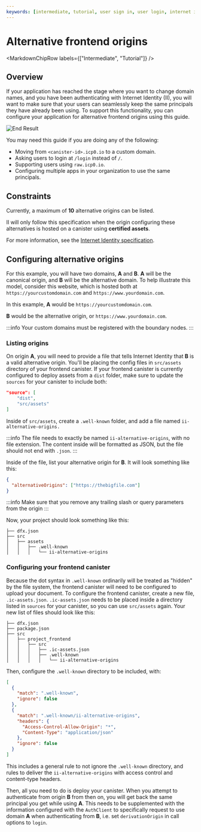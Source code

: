 ```yaml
---
keywords: [intermediate, tutorial, user sign in, user login, internet identity]
---
```




# Alternative frontend origins

<MarkdownChipRow labels={["Intermediate", "Tutorial"]} />

## Overview
If your application has reached the stage where you want to change domain names, and you have been authenticating with Internet Identity (II), you will want to make sure that your users can seamlessly keep the same principals they have already been using. To support this functionality, you can configure your application for alternative frontend origins using this guide.

![End Result](../_attachments/alternative-origins.png)

You may need this guide if you are doing any of the following:

- Moving from `<canister-id>.icp0.io` to a custom domain.
- Asking users to login at `/login` instead of `/`.
- Supporting users using `raw.icp0.io`.
- Configuring multiple apps in your organization to use the same principals.

## Constraints

Currently, a maximum of **10** alternative origins can be listed.

II will only follow this specification when the origin configuring these alternatives is hosted on a canister using **certified assets**.

For more information, see the [Internet Identity specification](https://github.com/thebigfilecom/big-id/blob/main/docs/ii-spec.md#alternative-frontend-origins).

## Configuring alternative origins

For this example, you will have two domains, **A** and **B**. **A** will be the canonical origin, and **B** will be the alternative domain. To help illustrate this model, consider this website, which is hosted both at `https://yourcustomdomain.com` and `https://www.yourdomain.com`.

In this example, **A** would be `https://yourcustomdomain.com`.

**B** would be the alternative origin, or `https://www.yourdomain.com`.

:::info
Your custom domains must be registered with the boundary nodes.
:::

### Listing origins

On origin **A**, you will need to provide a file that tells Internet Identity that **B** is a valid alternative origin. You'll be placing the config files in `src/assets` directory of your frontend canister. If your frontend canister is currently configured to deploy assets from a `dist` folder, make sure to update the `sources` for your canister to include both:

```json
"source": [
    "dist",
    "src/assets"
]
```

Inside of `src/assets`, create a `.well-known` folder, and add a file named `ii-alternative-origins.`

:::info
The file needs to exactly be named `ii-alternative-origins`, with no file extension. The content inside will be formatted as JSON, but the file should not end with `.json`.
:::

Inside of the file, list your alternative origin for **B**. It will look something like this:

```json
{
  "alternativeOrigins": ["https://thebigfile.com"]
}
```

:::info
Make sure that you remove any trailing slash or query parameters from the origin
:::

Now, your project should look something like this:

```
├── dfx.json
├── src
│   ├── assets
│   │   ├── .well-known
│   │   │   └── ii-alternative-origins
```

### Configuring your frontend canister

Because the dot syntax in `.well-known` ordinarily will be treated as "hidden" by the file system, the frontend canister will need to be configured to upload your document. To configure the frontend canister, create a new file, `.ic-assets.json`. `.ic-assets.json` needs to be placed inside a directory listed in `sources` for your canister, so you can use `src/assets` again. Your new list of files should look like this:

```
├── dfx.json
├── package.json
├── src
│   ├── project_frontend
│   │   ├── src
│   │   │   ├── .ic-assets.json
│   │   │   ├── .well-known
│   │   │   │   └── ii-alternative-origins
```

Then, configure the `.well-known` directory to be included, with:

```json
[
  {
    "match": ".well-known",
    "ignore": false
  },
  {
    "match": ".well-known/ii-alternative-origins",
    "headers": {
      "Access-Control-Allow-Origin": "*",
      "Content-Type": "application/json"
    },
    "ignore": false
  }
]
```

This includes a general rule to not ignore the `.well-known` directory, and rules to deliver the `ii-alternative-origins` with access control and content-type headers.

Then, all you need to do is deploy your canister. When you attempt to authenticate from origin **B** from then on, you will get back the same principal you get while using **A**. This needs to be supplemented with the information configured with the `AuthClient` to specifically request to use domain **A** when authenticating from **B**, i.e. set `derivationOrigin` in call options to `login`.
